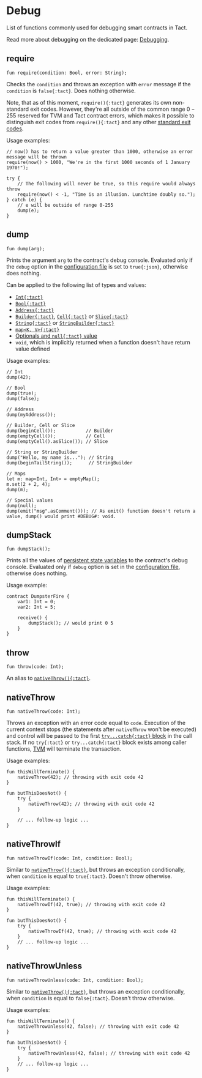 # Debug


List of functions commonly used for debugging smart contracts in Tact.

<Callout>

  Read more about debugging on the dedicated page: [Debugging](/book/debug).

</Callout>

## require

```tact
fun require(condition: Bool, error: String);
```

Checks the `condition` and throws an exception with `error` message if the `condition` is `false{:tact}`. Does nothing otherwise.

<Callout>

  Note, that as of this moment, `require(){:tact}` generates its own non-standard exit codes. However, they're all outside of the common range $0 - 255$ reserved for TVM and Tact contract errors, which makes it possible to distinguish exit codes from `require(){:tact}` and any other [standard exit codes](/book/exit-codes).

</Callout>

Usage examples:

```tact
// now() has to return a value greater than 1000, otherwise an error message will be thrown
require(now() > 1000, "We're in the first 1000 seconds of 1 January 1970!");

try {
    // The following will never be true, so this require would always throw
    require(now() < -1, "Time is an illusion. Lunchtime doubly so.");
} catch (e) {
    // e will be outside of range 0-255
    dump(e);
}
```

## dump

```tact
fun dump(arg);
```

Prints the argument `arg` to the contract's debug console. Evaluated only if the `debug` option in the [configuration file](/book/config) is set to `true{:json}`, otherwise does nothing.

Can be applied to the following list of types and values:

* [`Int{:tact}`][int]
* [`Bool{:tact}`][bool]
* [`Address{:tact}`][p]
* [`Builder{:tact}`][p], [`Cell{:tact}`][p] or [`Slice{:tact}`][p]
* [`String{:tact}`][p] or [`StringBuilder{:tact}`][p]
* [`map<K, V>{:tact}`](/book/maps)
* [Optionals and `null{:tact}` value](/book/optionals)
* `void`, which is implicitly returned when a function doesn't have return value defined

Usage examples:

```tact
// Int
dump(42);

// Bool
dump(true);
dump(false);

// Address
dump(myAddress());

// Builder, Cell or Slice
dump(beginCell());           // Builder
dump(emptyCell());           // Cell
dump(emptyCell().asSlice()); // Slice

// String or StringBuilder
dump("Hello, my name is..."); // String
dump(beginTailString());      // StringBuilder

// Maps
let m: map<Int, Int> = emptyMap();
m.set(2 + 2, 4);
dump(m);

// Special values
dump(null);
dump(emit("msg".asComment())); // As emit() function doesn't return a value, dump() would print #DEBUG#: void.
```

## dumpStack

```tact
fun dumpStack();
```

Prints all the values of [persistent state variables](/book/contracts#variables) to the contract's debug console. Evaluated only if `debug` option is set in the [configuration file](/book/config), otherwise does nothing.

Usage example:

```tact {6}
contract DumpsterFire {
    var1: Int = 0;
    var2: Int = 5;

    receive() {
        dumpStack(); // would print 0 5
    }
}
```

## throw

```tact
fun throw(code: Int);
```

An alias to [`nativeThrow(){:tact}`](#nativethrow).

## nativeThrow

```tact
fun nativeThrow(code: Int);
````

Throws an exception with an error code equal to `code`. Execution of the current context stops (the statements after `nativeThrow` won't be executed) and control will be passed to the first [`try...catch{:tact}` block](/book/statements#try-catch) in the call stack. If no `try{:tact}` or `try...catch{:tact}` block exists among caller functions, [TVM](https://docs.ton.org/learn/tvm-instructions/tvm-overview) will terminate the transaction.

Usage examples:

```tact {2,7}
fun thisWillTerminate() {
    nativeThrow(42); // throwing with exit code 42
}

fun butThisDoesNot() {
    try {
        nativeThrow(42); // throwing with exit code 42
    }

    // ... follow-up logic ...
}
```

## nativeThrowIf

```tact
fun nativeThrowIf(code: Int, condition: Bool);
```

Similar to [`nativeThrow(){:tact}`](#nativethrow), but throws an exception conditionally, when `condition` is equal to `true{:tact}`. Doesn't throw otherwise.

Usage examples:

```tact {2,7}
fun thisWillTerminate() {
    nativeThrowIf(42, true); // throwing with exit code 42
}

fun butThisDoesNot() {
    try {
        nativeThrowIf(42, true); // throwing with exit code 42
    }
    // ... follow-up logic ...
}
```

## nativeThrowUnless

```tact
fun nativeThrowUnless(code: Int, condition: Bool);
```

Similar to [`nativeThrow(){:tact}`](#nativethrow), but throws an exception conditionally, when `condition` is equal to `false{:tact}`. Doesn't throw otherwise.

Usage examples:

```tact {2,7}
fun thisWillTerminate() {
    nativeThrowUnless(42, false); // throwing with exit code 42
}

fun butThisDoesNot() {
    try {
        nativeThrowUnless(42, false); // throwing with exit code 42
    }
    // ... follow-up logic ...
}
```

[p]: /book/types#primitive-types
[bool]: /book/types#booleans
[int]: /book/integers
